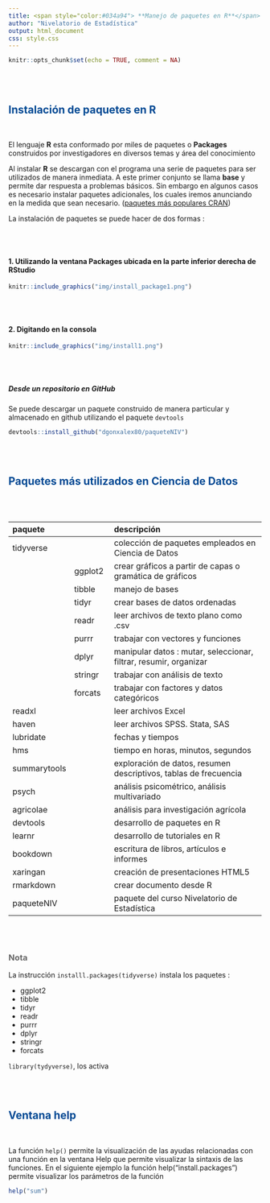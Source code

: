 ```yaml
---
title: <span style="color:#034a94"> **Manejo de paquetes en R**</span>
author: "Nivelatorio de Estadística"
output: html_document
css: style.css
---
```


```r
knitr::opts_chunk$set(echo = TRUE, comment = NA)
```

<br/><br/>

## <span style="color:#034a94">**Instalación de paquetes en R**</span>

<br/>

El lenguaje **R** esta conformado por miles de paquetes o **Packages** construidos por investigadores en diversos temas y área del conocimiento

Al instalar **R** se descargan con el programa una serie de paquetes para ser utilizados de manera inmediata. A este primer conjunto se llama **base** y permite dar respuesta a problemas básicos. Sin embargo en algunos casos es necesario instalar paquetes adicionales, los cuales iremos anunciando en la medida que sean necesario. ([paquetes más populares CRAN](https://gallery.shinyapps.io/087-crandash/))



La instalación de paquetes se puede hacer de dos formas : 

<br/><br/>

#### 1. Utilizando la ventana **Packages** ubicada en la parte inferior derecha de RStudio


```r
knitr::include_graphics("img/install_package1.png")
```


<br/><br/>

#### 2. Digitando en la consola 


```r
knitr::include_graphics("img/install1.png")
```

<br/><br/>

##### Desde un repositorio en GitHub

Se puede descargar un paquete construido de manera particular y almacenado en github utilizando el paquete `devtools`

```r
devtools::install_github("dgonxalex80/paqueteNIV")
```

<br/><br/>


## <span style="color:#034a94">**Paquetes más utilizados en Ciencia de Datos**</span>

<br/><br/>


|    paquete   |                 |  descripción                                                            |
|:-------------|:----------------|:------------------------------------------------------------------------|
|tidyverse     |                 | colección de paquetes empleados en Ciencia de Datos                     |
|              | ggplot2         | crear gráficos a partir de capas o gramática de gráficos                | 
|              | tibble          | manejo de bases                                                         |
|              | tidyr           | crear bases de datos ordenadas                                          |
|              | readr           | leer archivos de texto plano como .csv                                  |
|              | purrr           | trabajar con vectores y funciones                                       |
|              | dplyr           | manipular datos : mutar, seleccionar, filtrar, resumir, organizar       |
|              | stringr         | trabajar con análisis de texto                                          |
|              | forcats         | trabajar con factores y datos categóricos                               |
| readxl       |      | leer archivos Excel                                                     |
| haven        |      | leer archivos SPSS. Stata, SAS                                          |
| lubridate    |      | fechas y tiempos                                                        |
| hms          |      | tiempo en horas, minutos, segundos                                      | 
|summarytools  |      | exploración de datos, resumen descriptivos, tablas de frecuencia        |
|psych         |      | análisis psicométrico, análisis multivariado                            |
|agricolae     |      | análisis para investigación agrícola                                    |
|devtools      |      | desarrollo de paquetes en R                                             |
|learnr        |      | desarrollo de tutoriales en R                                           |
|bookdown      |      | escritura de libros, artículos e informes                               |
|xaringan      |      | creación de presentaciones HTML5                                        |
|rmarkdown     |      | crear documento desde R                                                 |
|paqueteNIV    |      | paquete del curso Nivelatorio de Estadística                            |

<br/><br/>


<div class="content-box-gray">
### <span style="color:#686868">**Nota**</span> 

La instrucción `installl.packages(tidyverse)`  instala los paquetes :

* ggplot2 
* tibble
* tidyr 
* readr 
* purrr 
* dplyr 
* stringr
* forcats

`library(tydyverse)`, los activa 
</div>
<br/><br/>


## <span style="color:#034a94">**Ventana help**</span>

<br/>

La función `help()`  permite la visualización de las ayudas relacionadas con una función en la ventana Help  que permite visualizar la sintaxis de las funciones. En el siguiente ejemplo la función help("install.packages") permite visualizar los parámetros de la función

```r
help("sum")
```



